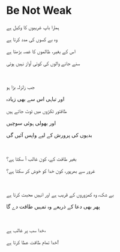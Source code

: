 # Be Not Weak

ہمارا باپ غریبوں کا وکیل ہے

وہ بے کسوں کی مدد کرتا ہے

اس کے بغیر، ظالموں کا غصہ بڑھتا ہے

سنے جانے والوں کی کوئی آواز نہیں ہوتی

<br />

جب زلزلہ بڑا ہو

اور تباہی اس سے بھی زیادہ

طاقتور ٹکڑوں میں ٹوٹ جاتے ہیں

اور بھولی ہوئی سوچیں

بدیوں کی پرورش کے لیے واپس آئیں گی

<p></p>

<br />

بغیر طاقت کے، کون غالب آ سکتا ہے؟

غرور سے بھرپور، کون خدا کو خوش کر سکتا ہے؟

<br />

بے شک، وہ کمزوروں کے قریب ہے اور انہیں محبت کرتا ہے

پھر بھی دعا کے ذریعے وہ تمہیں طاقت دے گا

<br />

خدا سب پر غالب ہے،

خدا تمام طاقت عطا کرتا ہے!